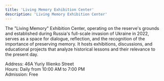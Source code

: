 ```yaml
---
title: 'Living Memory Exhibition Center'
description: 'Living Memory Exhibition Center'
---
```


The "Living Memory" Exhibition Center, operating on the reserve's grounds and
established during Russia's full-scale invasion of Ukraine in 2022, serves as a
space for dialogue, reflection, and the recognition of the importance of
preserving memory. It hosts exhibitions, discussions, and educational projects
that analyze historical lessons and their relevance to the present day.

Address: 46A Yuriy Illienko Street\
Hours: Daily from 10:00 AM to 7:00 PM\
Admission: Free
